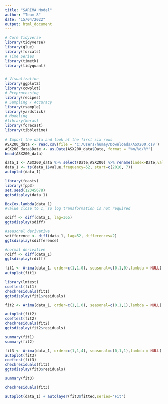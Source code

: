 ---
title: "SARIMA Model"
author: "Team 8"
date: "15/04/2022"
output: html_document
---

```{r}
# Core Tidyverse
library(tidyverse)
library(glue)
library(forcats)
# Time Series
library(timetk)
library(tidyquant)


# Visualization
library(ggplot2)
library(cowplot)
# Preprocessing
library(recipes)
# Sampling / Accuracy
library(rsample)
library(yardstick) 
# Modeling
#library(keras)
library(forecast)
library(tibbletime)
```


```{r}
# Import the data and look at the first six rows
ASX200_data <- read.csv(file = 'C:/Users/humay/Downloads/ASX200.csv')
ASX200_data$Date <- as.Date(ASX200_data$Date, format = "%m/%d/%Y")
head(ASX200_data)
```

```{r}
data_1 <- ASX200_data %>% select(Date,ASX200) %>% rename(index=Date,value=ASX200)
data_1 <- ts(data_1$value,frequency=52, start=c(2010, 7))
autoplot(data_1)
```
```{r}
library(feasts)
library(fpp3)
set.seed(12345678)
ggtsdisplay(data_1)
```

```{r}
BoxCox.lambda(data_1)
#value close to 1, so log transformation is not required
```
```{r}
sdiff <- diff(data_1, lag=365)
ggtsdisplay(sdiff)
```

```{r}
#seasonal derivative
sdifference <- diff(data_1, lag=52, differences=2)
ggtsdisplay(sdifference)
```
```{r}
#normal derivative
rdiff <- diff(data_1)
ggtsdisplay(rdiff)
```
```{r}
fit1 <- Arima(data_1, order=c(1,1,0), seasonal=c(0,1,0),lambda = NULL)
autoplot(fit1)
```

```{r}
library(lmtest)
coeftest(fit1)
checkresiduals(fit1)
ggtsdisplay(fit1$residuals)
```

```{r}
fit2 <- Arima(data_1, order=c(1,1,0), seasonal=c(0,1,1),lambda = NULL)
```


```{r}
autoplot(fit2)
coeftest(fit2)
checkresiduals(fit2)
ggtsdisplay(fit2$residuals)
```
```{r}
summary(fit1)
summary(fit2)
```
```{r}
fit3 <- Arima(data_1, order=c(1,1,4), seasonal=c(0,1,1),lambda = NULL)
autoplot(fit3)
coeftest(fit3)
checkresiduals(fit3)
ggtsdisplay(fit3$residuals)
```

```{r}
summary(fit3)
```

```{r}
checkresiduals(fit3)
```
```{r}
autoplot(data_1) + autolayer(fit3$fitted,series='Fit')
```

